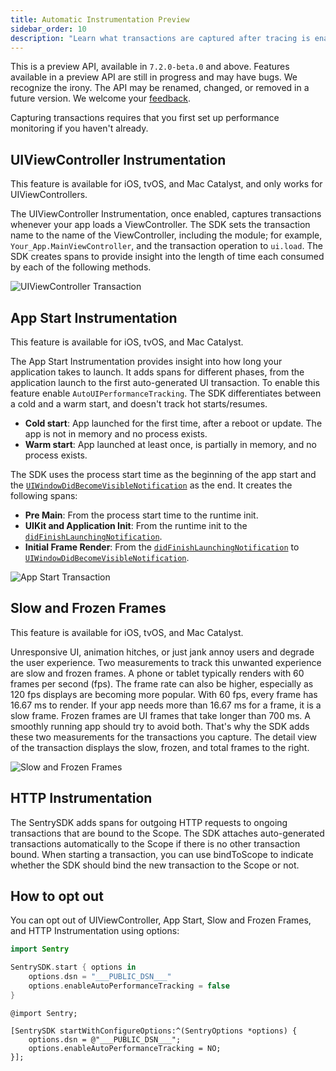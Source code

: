 ```yaml
---
title: Automatic Instrumentation Preview
sidebar_order: 10
description: "Learn what transactions are captured after tracing is enabled."
---
```


<Note>

This is a preview API, available in `7.2.0-beta.0` and above. Features available in a preview API are still in progress and may have bugs. We recognize the irony. The API may be renamed, changed, or removed in a future version.
We welcome your [feedback](https://github.com/getsentry/sentry-cocoa/discussions/1187).

Capturing transactions requires that you first <PlatformLink to="/performance/">set up performance monitoring</PlatformLink> if you haven't already.

</Note>

## UIViewController Instrumentation

This feature is available for iOS, tvOS, and Mac Catalyst, and only works for UIViewControllers.

The UIViewController Instrumentation, once enabled, captures transactions whenever your app loads a ViewController. The SDK sets the transaction name to the name of the ViewController, including the module; for example, `Your_App.MainViewController`, and the transaction operation to `ui.load`. The SDK creates spans to provide insight into the length of time each consumed by each of the following methods.

![UIViewController Transaction](ui-view-controller-transaction.png)

## App Start Instrumentation

This feature is available for iOS, tvOS, and Mac Catalyst.

The App Start Instrumentation provides insight into how long your application takes to launch. It adds spans for different phases, from the application launch to the first auto-generated UI transaction.
To enable this feature enable `AutoUIPerformanceTracking`. The SDK differentiates between a cold and a warm start, and doesn't track hot starts/resumes.
* __Cold start__: App launched for the first time, after a reboot or update. The app is not in memory and no process exists.
* __Warm start__: App launched at least once, is partially in memory, and no process exists.

The SDK uses the process start time as the beginning of the app start and the [`UIWindowDidBecomeVisibleNotification`][UIWindow] as the end. It creates the following spans:
* __Pre Main__: From the process start time to the runtime init.
* __UIKit and Application Init__: From the runtime init to the [`didFinishLaunchingNotification`][didFinishLaunching].
* __Initial Frame Render__: From the [`didFinishLaunchingNotification`][didFinishLaunching] to [`UIWindowDidBecomeVisibleNotification`][UIWindow].

![App Start Transaction](app-start-transaction.png)


## Slow and Frozen Frames

This feature is available for iOS, tvOS, and Mac Catalyst.

Unresponsive UI, animation hitches, or just jank annoy users and degrade the user experience. Two measurements to track this unwanted experience are slow and frozen frames. A phone or tablet typically renders with 60 frames per second (fps). The frame rate can also be higher, especially as 120 fps displays are becoming more popular. With 60 fps, every frame has 16.67 ms to render. If your app needs more than 16.67 ms for a frame, it is a slow frame. Frozen frames are UI frames that take longer than 700 ms. A smoothly running app should try to avoid both. That's why the SDK adds these two measurements for the transactions you capture. The detail view of the transaction displays the slow, frozen, and total frames to the right.

![Slow and Frozen Frames](slow-frozen-frames.png)

## HTTP Instrumentation

The SentrySDK adds spans for outgoing HTTP requests to ongoing transactions that are bound to the Scope.
The SDK attaches auto-generated transactions automatically to the Scope if there is no other transaction bound.
When starting a transaction, you can use bindToScope to indicate whether the SDK should bind the new transaction to the Scope or not.

## How to opt out

You can opt out of UIViewController, App Start, Slow and Frozen Frames, and HTTP Instrumentation using options:

```swift {tabTitle:Swift}
import Sentry

SentrySDK.start { options in
    options.dsn = "___PUBLIC_DSN___"
    options.enableAutoPerformanceTracking = false
}
```

```objc {tabTitle:Objective-C}
@import Sentry;

[SentrySDK startWithConfigureOptions:^(SentryOptions *options) {
    options.dsn = @"___PUBLIC_DSN___";
    options.enableAutoPerformanceTracking = NO;
}];
```

[UIWindow]: https://developer.apple.com/documentation/uikit/uiwindowdidbecomevisiblenotification
[didFinishLaunching]: https://developer.apple.com/documentation/uikit/uiapplication/1622971-didfinishlaunchingnotification
